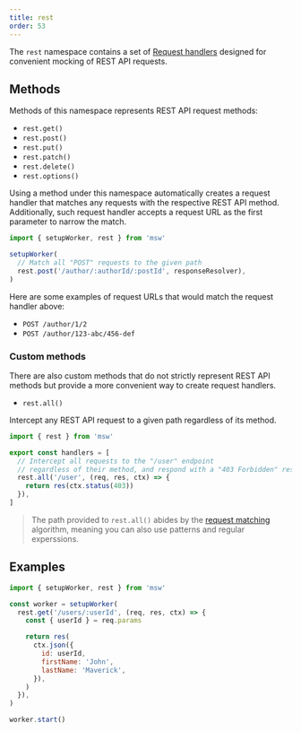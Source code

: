 ```yaml
---
title: rest
order: 53
---
```


The `rest` namespace contains a set of [Request handlers](/docs/basics/request-handler) designed for convenient mocking of REST API requests.

## Methods

Methods of this namespace represents REST API request methods:

- `rest.get()`
- `rest.post()`
- `rest.put()`
- `rest.patch()`
- `rest.delete()`
- `rest.options()`

Using a method under this namespace automatically creates a request handler that matches any requests with the respective REST API method. Additionally, such request handler accepts a request URL as the first parameter to narrow the match.

```js showLineNumbers
import { setupWorker, rest } from 'msw'

setupWorker(
  // Match all "POST" requests to the given path
  rest.post('/author/:authorId/:postId', responseResolver),
)
```

Here are some examples of request URLs that would match the request handler above:

- `POST /author/1/2`
- `POST /author/123-abc/456-def`

### Custom methods

There are also custom methods that do not strictly represent REST API methods but provide a more convenient way to create request handlers.

- `rest.all()`

Intercept any REST API request to a given path regardless of its method.

```js showLineNumbers
import { rest } from 'msw'

export const handlers = [
  // Intercept all requests to the "/user" endpoint
  // regardless of their method, and respond with a "403 Forbidden" response.
  rest.all('/user', (req, res, ctx) => {
    return res(ctx.status(403))
  }),
]
```

> The path provided to `rest.all()` abides by the [request matching](/docs/basics/request-matching) algorithm, meaning you can also use patterns and regular experssions.

## Examples

```js showLineNumbers
import { setupWorker, rest } from 'msw'

const worker = setupWorker(
  rest.get('/users/:userId', (req, res, ctx) => {
    const { userId } = req.params

    return res(
      ctx.json({
        id: userId,
        firstName: 'John',
        lastName: 'Maverick',
      }),
    )
  }),
)

worker.start()
```
